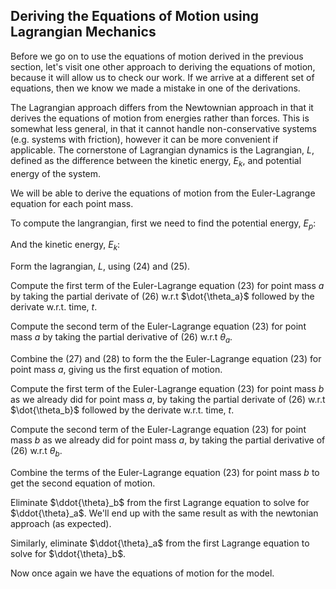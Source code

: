 
## Deriving the Equations of Motion using Lagrangian Mechanics

Before we go on to use the equations of motion derived in the previous section,
let's visit one other approach to deriving the equations of motion, because
it will allow us to check our work. If we arrive at a different set of equations,
then we know we made a mistake in one of the derivations.

The Lagrangian approach differs from the Newtownian approach in that it
derives the equations of motion from energies rather than forces. This is
somewhat less general, in that it cannot handle non-conservative systems
(e.g. systems with friction), however it can be more convenient if applicable.
The cornerstone of Lagrangian dynamics is the Lagrangian, $L$, defined as the
difference between the kinetic energy, $E_k$, and potential energy of the system.

We will be able to derive the equations of motion from the Euler-Lagrange equation
for each point mass.

<Equation1/>

To compute the langrangian, first we need to find the potential energy, $E_p$:

<Equation2/>

And the kinetic energy, $E_k$:

<Equation3/>

Form the lagrangian, $L$, using $\text{(24)}$ and $\text{(25)}$.

<Equation4/>

Compute the first term of the Euler-Lagrange equation $\text{(23)}$ for point mass $a$
by taking the partial derivate of $\text{(26)}$ w.r.t $\dot{\theta_a}$ followed by the
derivate w.r.t. time, $t$.

<Equation5/>
<Equation6/>

Compute the second term of the Euler-Lagrange equation $\text{(23)}$ for point mass $a$
by taking the partial derivative of $\text{(26)}$ w.r.t $\theta_a$.

<Equation7/>

Combine the $\text{(27)}$ and $\text{(28)}$ to form the the Euler-Lagrange equation
$\text{(23)}$ for point mass $a$, giving us the first equation of motion.

<Equation8/>

Compute the first term of the Euler-Lagrange equation $\text{(23)}$ for point mass $b$
as we already did for point mass $a$,
by taking the partial derivate of $\text{(26)}$ w.r.t $\dot{\theta_b}$ followed by the
derivate w.r.t. time, $t$.

<Equation9/>
<Equation10/>

Compute the second term of the Euler-Lagrange equation $\text{(23)}$ for point mass $b$
as we already did for point mass $a$,
by taking the partial derivative of $\text{(26)}$ w.r.t $\theta_b$.

<Equation11/>

Combine the terms of the Euler-Lagrange equation $\text{(23)}$ for point mass $b$ to get the
second equation of motion.

<Equation12/>

Eliminate $\ddot{\theta}_b$ from the first Lagrange equation to solve for
$\ddot{\theta}_a$. We'll end up with the same result as with the newtonian
approach (as expected).

<Equation13/>

Similarly, eliminate $\ddot{\theta}_a$ from the first Lagrange equation to solve
for $\ddot{\theta}_b$.

<Equation14/>

Now once again we have the equations of motion for the model.

<Equation15/>

<!--
$$
\begin{alignedat}{1}
\frac{d}{dt}\left(
  \frac{\partial L}{\partial\dot{\theta}_a}
\right) &=
    \frac{d}{dt}\left(
      (m_a+m_b)l_a^2\dot{\theta}_a
      +m_bl_al_bc_{a-b}\dot{\theta_b}
    \right)
   \\
\frac{d}{dt}\left(
  \frac{\partial L}{\partial\dot{\theta}_a}
\right) &=
    (m_a+m_b)l_a^2\ddot{\theta}_a
    +m_bl_al_bc_{a-b}\ddot{\theta_b}
    -m_bl_al_bs_{a-b}(\dot{\theta}_a -\dot{\theta}_b})\dot{\theta_b}
   \\
\frac{d}{dt}\left(
  \frac{\partial L}{\partial\dot{\theta}_a}
\right) &=
    (m_a+m_b)l_a^2\ddot{\theta}_a
    +m_bl_al_bc_{a-b}\ddot{\theta_b}
    -m_bl_al_bs_{a-b}(\dot{\theta}_a - \dot{\theta}_b})\dot{\theta_b}
   \\
\end{alignedat}
$$
-->
